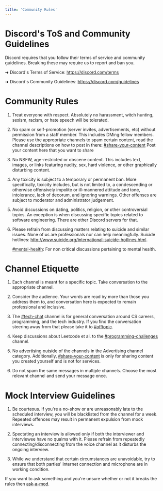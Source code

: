 ```yaml
---
title: 'Community Rules'
---
```


# Discord's ToS and Community Guidelines

Discord requires that you follow their terms of service and community guidelines. Breaking these may require us to report and ban you.

➜ Discord's Terms of Service: https://discord.com/terms

➜ Discord's Community Guidelines: https://discord.com/guidelines

# Community Rules

1. Treat everyone with respect. Absolutely no harassment, witch hunting, sexism, racism, or hate speech will be tolerated.

2. No spam or self-promotion (server invites, advertisements, etc) without permission from a staff member. This includes DMing fellow members. Please use the appropriate channels to spam certain content, read the channel descriptions on how to post in there: [#share-your-content](https://discord.com/channels/334891772696330241/343186849348583463) Post your content here that you want to share

3. No NSFW, age-restricted or obscene content. This includes text, images, or links featuring nudity, sex, hard violence, or other graphically disturbing content.

4. Any toxicity is subject to a temporary or permanent ban. More specifically, toxicity includes, but is not limited to, a condescending or otherwise offensively impolite or ill-mannered attitude and tone, intolerance, lack of decorum, and ignoring warnings. Other offenses are subject to moderator and administrator judgement.

5. Avoid discussions on dating, politics, religion, or other controversial topics. An exception is when discussing specific topics related to software engineering. There are other Discord servers for that.

6. Please refrain from discussing matters relating to suicide and similar issues. None of us are professionals nor can help meaningfully. Suicide hotlines: http://www.suicide.org/international-suicide-hotlines.html.

    [#mental-health](https://discord.com/channels/334891772696330241/342789684876935168): For non critical discussions pertaining to mental health.

# Channel Etiquette

1. Each channel is meant for a specific topic. Take conversation to the appropriate channel.

2. Consider the audience. Your words are read by more than those you address them to, and conversation here is expected to remain professional and inclusive.

3. The [#tech-chat](https://discord.com/channels/334891772696330241/334891772696330241) channel is for general conversation around CS careers, programming, and the tech industry. If you find the conversation steering away from that please take it to [#offtopic](https://discord.com/channels/334891772696330241/339946151442776064).

4. Keep discussions about Leetcode et al. to the [#programming-challenges](https://discord.com/channels/334891772696330241/339946171537686540) channel.

5. No advertising outside of the channels in the Advertising channel category. Additionally, [#share-your-content](https://discord.com/channels/334891772696330241/343186849348583463) is only for sharing content you created yourself and is not for services.

6. Do not spam the same messages in multiple channels. Choose the most relevant channel and send your message once.

# Mock Interview Guidelines

1. Be courteous. If you're a no-show or are unreasonably late to the scheduled interview, you will be blacklisted from the channel for a week. Repeated offences may result in permanent expulsion from mock interviews.

2. Spectating an interview is allowed only if both the interviewer and interviewee have no qualms with it. Please refrain from repeatedly connecting/disconnecting from the voice channel as it disturbs the ongoing interview.

3. While we understand that certain circumstances are unavoidable, try to ensure that both parties' internet connection and microphone are in working condition.

If you want to ask something and you're unsure whether or not it breaks the rules then [ask-a-mod](https://discord.com/channels/334891772696330241/1040321855581593681).
